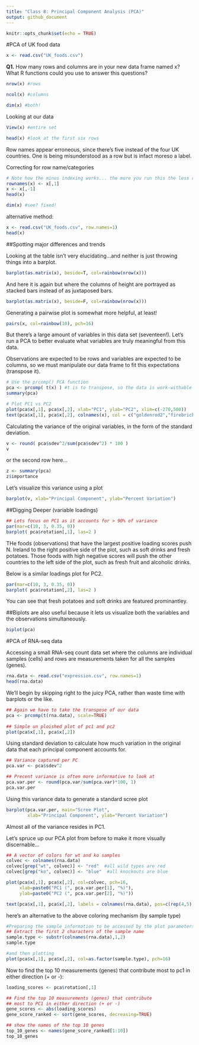 ```yaml
---
title: "Class 8: Principal Component Analysis (PCA)"
output: github_document
---
```


```r
knitr::opts_chunk$set(echo = TRUE)
```

#PCA of UK food data
```r
x <- read.csv("UK_foods.csv")
```

**Q1.** How many rows and columns are in your new data frame named x? What R functions could you use to answer this questions?

```r
nrow(x) #rows

ncol(x) #columns

dim(x) #both!
```

Looking at our data
```r
View(x) #entire set

head(x) #look at the first six rows
```


Row names appear erroneous, since there's five instead of the four UK countries. One is being misunderstood as a row but is infact moreso a label.

Correcting for row name/categories
```r
# Note how the minus indexing works... the more you run this the less rows there will be!
rownames(x) <- x[,1]
x <- x[,-1]
head(x)

dim(x) #see? fixed!
```

alternative method:
```r
x <- read.csv("UK_foods.csv", row.names=1)
head(x)
```

##Spotting major differences and trends

Looking at the table isn't very elucidating...and neither is just throwing things into a barplot.
```r
barplot(as.matrix(x), beside=T, col=rainbow(nrow(x)))
```

And here it is again but where the columns of height are portrayed as stacked bars instead of as juxtaposed bars.
```r
barplot(as.matrix(x), beside=F, col=rainbow(nrow(x)))
```

Generating a pairwise plot is somewhat more helpful, at least!
```r
pairs(x, col=rainbow(10), pch=16)
```

But there's a large amount of variables in this data set (seventeen!). Let's run a PCA to better evaluate what variables are truly meaningful from this data.

Observations are expected to be rows and variables are expected to be columns, so we must manipulate our data frame to fit this expectations (transpose it).
```r
# Use the prcomp() PCA function 
pca <- prcomp( t(x) ) #t is to transpose, so the data is work-withable
summary(pca)
```

```r
# Plot PC1 vs PC2
plot(pca$x[,1], pca$x[,2], xlab="PC1", ylab="PC2", xlim=c(-270,500))
text(pca$x[,1], pca$x[,2], colnames(x), col = c("goldenrod2","firebrick","royalblue2","darkolivegreen4"))
```


Calculating the variance of the original variables, in the form of the standard deviation.
```r
v <- round( pca$sdev^2/sum(pca$sdev^2) * 100 )
v
```
 or the second row here...
```r
z <- summary(pca)
z$importance
```

Let's visualize this variance using a plot
```r
barplot(v, xlab="Principal Component", ylab="Percent Variation")
```


##Digging Deeper (variable loadings)
```r
## Lets focus on PC1 as it accounts for > 90% of variance 
par(mar=c(10, 3, 0.35, 0))
barplot( pca$rotation[,1], las=2 )
```
 THe foods (observations) that have the largest positive loading scores push N. Ireland to the right positive side of the plot, such as soft drinks and fresh potatoes. Those foods with high negative scores will push the other countries to the left side of the plot, such as fresh fruit and alcoholic drinks.
 
Below is a similar loadings plot for PC2. 
```r
par(mar=c(10, 3, 0.35, 0))
barplot( pca$rotation[,2], las=2 )
```

You can see that fresh potatoes and soft drinks are featured prominantley.

##Biplots are also useful because it lets us visualize both the variables and the observations simultaneously.
```r
biplot(pca)
```




#PCA of RNA-seq data

Accessing a small RNA-seq count data set where the columns are individual samples (cells) and rows are measurements taken for all the samples (genes).
```r
rna.data <- read.csv("expression.csv", row.names=1)
head(rna.data)
```


We'll begin by skipping right to the juicy PCA, rather than waste time with barplots or the like.
```r
## Again we have to take the transpose of our data 
pca <- prcomp(t(rna.data), scale=TRUE)
 
## Simple un ploished plot of pc1 and pc2
plot(pca$x[,1], pca$x[,2])
```

Using standard deviation to calculate how much variation in the original data that each principal component accounts for.
```r
## Variance captured per PC 
pca.var <- pca$sdev^2

## Precent variance is often more informative to look at 
pca.var.per <- round(pca.var/sum(pca.var)*100, 1)
pca.var.per
```

Using this variance data to generate a standard scree plot
```r
barplot(pca.var.per, main="Scree Plot", 
        xlab="Principal Component", ylab="Percent Variation")
```
Almost all of the variance resides in PC1.

Let's spruce up our PCA plot from before to make it more visually discernable...
```r
## A vector of colors for wt and ko samples
colvec <- colnames(rna.data)
colvec[grep("wt", colvec)] <- "red"  #all wild types are red
colvec[grep("ko", colvec)] <- "blue"  #all knockouts are blue

plot(pca$x[,1], pca$x[,2], col=colvec, pch=16,
     xlab=paste0("PC1 (", pca.var.per[1], "%)"),
     ylab=paste0("PC2 (", pca.var.per[2], "%)"))

text(pca$x[,1], pca$x[,2], labels = colnames(rna.data), pos=c(rep(4,5), rep(2,5)))
```

here's an alternative to the above coloring mechanism (by sample type)
```r
#Preparing the sample information to be accessed by the plot parameters...
## Extract the first 2 characters of the sample name
sample.type <- substr(colnames(rna.data),1,2)
sample.type

#and then plotting
plot(pca$x[,1], pca$x[,2], col=as.factor(sample.type), pch=16)
```



Now to find the top 10 measurements (genes) that contribute most to pc1 in either direction (+ or -):
```r
loading_scores <- pca$rotation[,1]

## Find the top 10 measurements (genes) that contribute
## most to PC1 in either direction (+ or -)
gene_scores <- abs(loading_scores) 
gene_score_ranked <- sort(gene_scores, decreasing=TRUE)

## show the names of the top 10 genes
top_10_genes <- names(gene_score_ranked[1:10])
top_10_genes 
```






